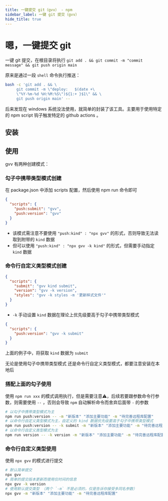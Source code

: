```yaml
---
title: 一键提交 git（gvv） - npm
sidebar_label: 一键 git 提交（gvv）
hide_title: true
---
```


# 嗯，一键提交 git

<PackageInfo packageName="gvv" />

一键 git 提交，在根目录将执行 `git add . && git commit -m "commit message" && git push origin main`

原来是通过一段 `shell` 命令执行推送：

```bash
bash -c 'git add . && \
     git commit -m \"deploy:   $(date +\
     \"%Y-%m-%d %H:%M:%S\")${1:+ }$1\" && \
     git push origin main' --
```

后来发现在 windows 系统没法使用，就简单的封装了该工具。主要用于使用特定的 npm script 钩子触发特定的 github actions 。

## 安装

<InstallInfo name="gvv" />

## 使用

gvv 有两种创建模式：

### 勾子中携带类型模式创建

在 package.json 中添加 scripts 配置，然后使用 npm run 命令即可

```json
{
  "scripts": {
    "push:submit": "gvv",
    "push:version": "gvv"
  }
}
```

- 该模式需注意不要使用 `"push:kind" : "npx gvv"` 的形式，否则导致无法读取到附带的 `kind` 数据
- 但可以使用 `"push:kind" : "npx gvv -k kind"` 的形式，但需要手动指定 `kind` 数据

### 命令行自定义类型模式创建

```json
{
  "scripts": {
    "submit": "gvv kind submit",
    "version": "gvv -k version",
    "styles": "gvv -k styles -m '更新样式文件'"
  }
}
```

- `-k` 手动设置 `kind` 数据在理论上优先级要高于勾子中携带类型模式

```json
{
  "scripts": {
    "push:version": "gvv -k submit"
  }
}
```

上面的例子中，将获取 `kind` 数据为 `submit`

无论是使用勾子中携带类型模式 还是命令行自定义类型模式，都要注意安装在本地后

### 搭配上面的勾子使用

使用 `npm run xxx` 的模式调用执行，但是需要注意⚠️，后续若要跟参数命令行参数，则需要使用 `--` ，否则会导致 `npm` 自动解析命令而舍弃后面带 `-` 的参数

```bash
# 以勾子中携带类型模式为主
npm run push:version -- -m "新版本" "添加主要功能" -m "待完善远程库配置"
# 以命令行自定义类型模式为主，自定义的 kind 数据优先级要高于勾子中携带类型模式
npm run push:version -- -k submit -m "新版本" "添加主要功能" -m "待完善远程库配置"
# 以命令行自定义类型模式为主
npm run version -- -k version -m "新版本" "添加主要功能" -m "待完善远程库配置"
```

### 命令行自定义类型使用

使用 `npx gvv` 的模式进行提交

```bash
# 默认简单提交
npx gvv
# 简单的提交版本更新而使用仅时间的信息
npx gvv -k version
# 使用默认提交类型 （两个 `-m` 不是必须的，仅是告诉你接受多同名参数）
npx gvv -m "新版本" "添加主要功能" -m "待完善远程库配置"
```
